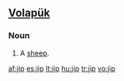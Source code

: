 ==[[Volapük]]==

===Noun===
{{infl|vo|noun}}

# A [[sheep]].

[[af:jip]]
[[es:jip]]
[[lt:jip]]
[[hu:jip]]
[[tr:jip]]
[[vo:jip]]